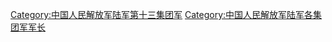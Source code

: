 [[Category:中国人民解放军陆军第十三集团军|Category:中国人民解放军陆军第十三集团军]]
[[Category:中国人民解放军陆军各集团军军长|Category:中国人民解放军陆军各集团军军长]]
